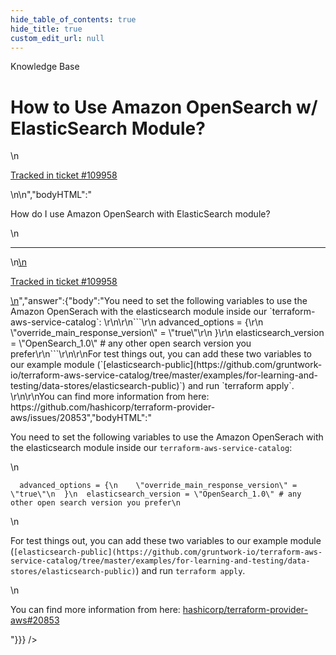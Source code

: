 ```yaml
---
hide_table_of_contents: true
hide_title: true
custom_edit_url: null
---
```



<head>
  <link rel="canonical" href="https://github.com/gruntwork-io/knowledge-base/discussions/676" />
</head>

<CenterLayout>
<span className="searchCategory">Knowledge Base</span>
<h1>How to Use Amazon OpenSearch w/ ElasticSearch Module?</h1>
<GitHub discussion={{"id":"D_kwDOF8slf84AS1jj","number":676,"author":{"login":"hongil0316"},"title":"How to Use Amazon OpenSearch w/ ElasticSearch Module?","body":"\nHow do I use Amazon OpenSearch with ElasticSearch module? \n\n---\n\n<ins datetime=\"2023-03-07T15:21:43Z\">\n  <p><a href=\"https://support.gruntwork.io/hc/requests/109958\">Tracked in ticket #109958</a></p>\n</ins>\n","bodyHTML":"<p dir=\"auto\">How do I use Amazon OpenSearch with ElasticSearch module?</p>\n<hr>\n<ins datetime=\"2023-03-07T15:21:43Z\">\n  <p dir=\"auto\"><a href=\"https://support.gruntwork.io/hc/requests/109958\" rel=\"nofollow\">Tracked in ticket #109958</a></p>\n</ins>","answer":{"body":"You need to set the following variables to use the Amazon OpenSerach with the elasticsearch module inside our `terraform-aws-service-catalog`: \r\n\r\n```\r\n  advanced_options = {\r\n    \"override_main_response_version\" = \"true\"\r\n  }\r\n  elasticsearch_version = \"OpenSearch_1.0\" # any other open search version you prefer\r\n```\r\n\r\nFor test things out, you can add these two variables to our example module (`[elasticsearch-public](https://github.com/gruntwork-io/terraform-aws-service-catalog/tree/master/examples/for-learning-and-testing/data-stores/elasticsearch-public)`) and run `terraform apply`. \r\n\r\nYou can find more information from here: https://github.com/hashicorp/terraform-provider-aws/issues/20853","bodyHTML":"<p dir=\"auto\">You need to set the following variables to use the Amazon OpenSerach with the elasticsearch module inside our <code class=\"notranslate\">terraform-aws-service-catalog</code>:</p>\n<div class=\"snippet-clipboard-content notranslate position-relative overflow-auto\" data-snippet-clipboard-copy-content=\"  advanced_options = {\n    &quot;override_main_response_version&quot; = &quot;true&quot;\n  }\n  elasticsearch_version = &quot;OpenSearch_1.0&quot; # any other open search version you prefer\"><pre class=\"notranslate\"><code class=\"notranslate\">  advanced_options = {\n    \"override_main_response_version\" = \"true\"\n  }\n  elasticsearch_version = \"OpenSearch_1.0\" # any other open search version you prefer\n</code></pre></div>\n<p dir=\"auto\">For test things out, you can add these two variables to our example module (<code class=\"notranslate\">[elasticsearch-public](https://github.com/gruntwork-io/terraform-aws-service-catalog/tree/master/examples/for-learning-and-testing/data-stores/elasticsearch-public)</code>) and run <code class=\"notranslate\">terraform apply</code>.</p>\n<p dir=\"auto\">You can find more information from here: <a class=\"issue-link js-issue-link\" data-error-text=\"Failed to load title\" data-id=\"992296454\" data-permission-text=\"Title is private\" data-url=\"https://github.com/hashicorp/terraform-provider-aws/issues/20853\" data-hovercard-type=\"issue\" data-hovercard-url=\"/hashicorp/terraform-provider-aws/issues/20853/hovercard\" href=\"https://github.com/hashicorp/terraform-provider-aws/issues/20853\">hashicorp/terraform-provider-aws#20853</a></p>"}}} />

</CenterLayout>
  

<!-- ##DOCS-SOURCER-START
{
  "sourcePlugin": "github-discussions",
  "hash": "466d707b0b7c2ed2b8fe0b60947c6ae0"
}
##DOCS-SOURCER-END -->
